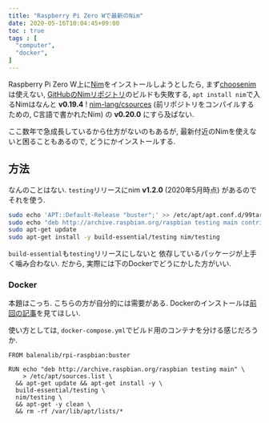 ```yaml
---
title: "Raspberry Pi Zero Wで最新のNim"
date: 2020-05-16T10:04:45+09:00
toc : true
tags : [
  "computer",
  "docker",
]
---
```


Raspberry Pi Zero W上に[Nim](https://nim-lang.org/)をインストールしようとしたら,
まず[choosenim](https://github.com/dom96/choosenim)は使えない,
[GitHubのNimリポジトリ](https://github.com/nim-lang/Nim)のビルドも失敗する,
`apt install nim`で入るNimはなんと **v0.19.4** !
[nim-lang/csources](https://github.com/nim-lang/csources)
(前リポジトリをコンパイルするための,
C言語で書かれたNim) の **v0.20.0** にすら及ばない.

ここ数年で急成長しているから仕方がないのもあるが,
最新付近のNimを使えないと困ることもあるので,
どうにかインストールする.

## 方法

なんのことはない.
`testing`リリースにnim **v1.2.0** (2020年5月時点) があるので
それを使う.

```bash
sudo echo 'APT::Default-Release "buster";' >> /etc/apt/apt.conf.d/99target
sudo echo "deb http://archive.raspbian.org/raspbian testing main contrib non-free rpi firmware" >> /etc/apt/sources.list
sudo apt-get update
sudo apt-get install -y build-essential/testing nim/testing
```

`build-essential`も`testing`リリースにしないと
依存しているパッケージが上手く噛み合わない.
だから,
実際には下のDockerでどうにかした方がいい.

### Docker

本題はこっち.
こちらの方が自分的には需要がある.
Dockerのインストールは[前回の記事](https://blog.xiupos.net/blog/computer/pi-docker/#docker%E3%81%AE%E3%82%A4%E3%83%B3%E3%82%B9%E3%83%88%E3%83%BC%E3%83%AB)を見てほしい.

使い方としては,
`docker-compose.yml`でビルド用のコンテナを分ける感じだろうか.

```docker
FROM balenalib/rpi-raspbian:buster

RUN echo "deb http://archive.raspbian.org/raspbian testing main" \
    > /etc/apt/sources.list \
  && apt-get update && apt-get install -y \
  build-essential/testing \
  nim/testing \
  && apt-get -y clean \
  && rm -rf /var/lib/apt/lists/*
```
